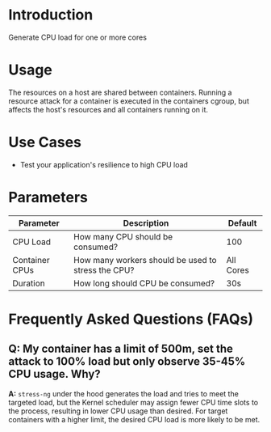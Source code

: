 # Introduction

Generate CPU load for one or more cores

# Usage
The resources on a host are shared between containers.
Running a resource attack for a container is executed in the containers cgroup, but affects the host's resources and all containers running on it.

# Use Cases

* Test your application's resilience to high CPU load

# Parameters

| Parameter      | Description                                        | Default   |
|----------------|----------------------------------------------------|-----------|
| CPU Load       | How many CPU should be consumed?                   | 100       |
| Container CPUs | How many workers should be used to stress the CPU? | All Cores |
| Duration       | How long should CPU be consumed?                   | 30s       |

# Frequently Asked Questions (FAQs)
## Q: My container has a limit of 500m, set the attack to 100% load but only observe 35-45% CPU usage. Why?
**A:** `stress-ng` under the hood generates the load and tries to meet the targeted load, but the Kernel scheduler may assign fewer CPU time slots to the process, resulting in lower CPU usage than desired. For target containers with a higher limit, the desired CPU load is more likely to be met.